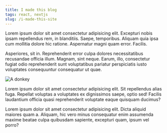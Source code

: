 ```yaml
---
title: I made this blog
tags: react, nextjs
slug: /i-made-this-site
---
```

Lorem ipsum dolor sit amet consectetur adipisicing elit. Excepturi nobis ipsam repellendus rem, in blanditiis. Saepe, temporibus. Aliquam quia ipsa cum mollitia dolore hic ratione. Aspernatur magni quam error. Facilis.

Asperiores, sit in. Reprehenderit error culpa dolores necessitatibus recusandae officia illum. Magnam, sint neque. Earum, illo, consectetur fugiat odio reprehenderit sunt voluptatibus pariatur perspiciatis iusto voluptates consequuntur consequatur ut quae.

![A donkey](https://images.unsplash.com/photo-1569506474518-ba135df90c6d?ixid=MnwxMjA3fDB8MHxwaG90by1wYWdlfHx8fGVufDB8fHx8)

Lorem ipsum dolor sit amet consectetur adipisicing elit. Sit repellendus alias fuga. Repellat voluptas a voluptates ex dignissimos saepe, optio sed! Facilis laudantium officia quasi reprehenderit voluptate eaque quisquam ducimus?

Lorem ipsum dolor sit amet consectetur adipisicing elit. Dicta aliquid maiores quam a. Aliquam, hic vero minus consequatur enim assumenda maxime beatae culpa quibusdam sapiente, excepturi quam, ipsum vel porro?